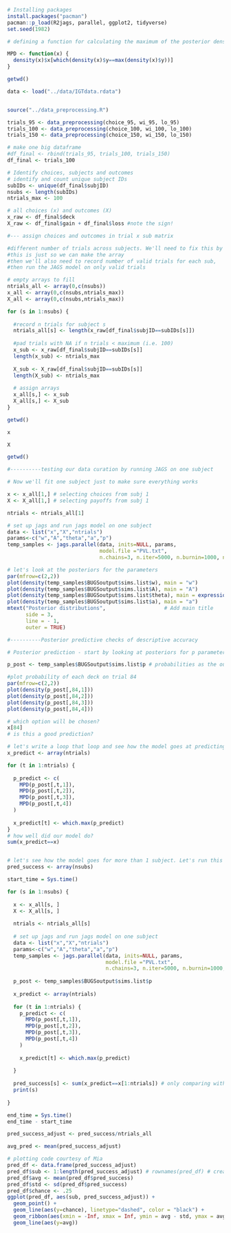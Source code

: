 

```r

# Installing packages
install.packages("pacman")
pacman::p_load(R2jags, parallel, ggplot2, tidyverse)
set.seed(1982)
```

```r
# defining a function for calculating the maximum of the posterior density (not exactly the same as the mode)

MPD <- function(x) {
  density(x)$x[which(density(x)$y==max(density(x)$y))]
}
```

```r
getwd()
```



```r
data <- load("../data/IGTdata.rdata")


source("../data_preprocessing.R")

trials_95 <- data_preprocessing(choice_95, wi_95, lo_95)
trials_100 <- data_preprocessing(choice_100, wi_100, lo_100)
trials_150 <- data_preprocessing(choice_150, wi_150, lo_150)

# make one big dataframe 
#df_final <- rbind(trials_95, trials_100, trials_150)
df_final <- trials_100
```

```r
# Identify choices, subjects and outcomes
# identify and count unique subject IDs
subIDs <- unique(df_final$subjID)
nsubs <- length(subIDs)
ntrials_max <- 100

# all choices (x) and outcomes (X)
x_raw <- df_final$deck
X_raw <- df_final$gain + df_final$loss #note the sign!

```

```r
#--- assign choices and outcomes in trial x sub matrix

#different number of trials across subjects. We'll need to fix this by padding arrays of < 100
#this is just so we can make the array
#then we'll also need to record number of valid trials for each sub, 
#then run the JAGS model on only valid trials

# empty arrays to fill
ntrials_all <- array(0,c(nsubs))
x_all <- array(0,c(nsubs,ntrials_max))
X_all <- array(0,c(nsubs,ntrials_max))

for (s in 1:nsubs) {
  
  #record n trials for subject s
  ntrials_all[s] <- length(x_raw[df_final$subjID==subIDs[s]])
  
  #pad trials with NA if n trials < maximum (i.e. 100)
  x_sub <- x_raw[df_final$subjID==subIDs[s]] 
  length(x_sub) <- ntrials_max
  
  X_sub <- X_raw[df_final$subjID==subIDs[s]] 
  length(X_sub) <- ntrials_max
  
  # assign arrays
  x_all[s,] <- x_sub
  X_all[s,] <- X_sub
}
```

```r
getwd()
```

```r
x
```

```r
X
```

```r
getwd()
```


```r
#----------testing our data curation by running JAGS on one subject

# Now we'll fit one subject just to make sure everything works

x <- x_all[1,] # selecting choices from subj 1
X <- X_all[1,] # selecting payoffs from subj 1

ntrials <- ntrials_all[1]

# set up jags and run jags model on one subject
data <- list("x","X","ntrials") 
params<-c("w","A","theta","a","p")
temp_samples <- jags.parallel(data, inits=NULL, params,
                              model.file ="PVL.txt",
                              n.chains=3, n.iter=5000, n.burnin=1000, n.thin=1, n.cluster=4)


```

```r
# let's look at the posteriors for the parameters
par(mfrow=c(2,2))
plot(density(temp_samples$BUGSoutput$sims.list$w), main = "w")
plot(density(temp_samples$BUGSoutput$sims.list$A), main = "A")
plot(density(temp_samples$BUGSoutput$sims.list$theta), main = expression(theta))
plot(density(temp_samples$BUGSoutput$sims.list$a), main = "a")
mtext("Posterior distributions",                   # Add main title
      side = 3,
      line = - 1,
      outer = TRUE)
```



```r
#----------Posterior predictive checks of descriptive accuracy

# Posterior prediction - start by looking at posteriors for p parameter

p_post <- temp_samples$BUGSoutput$sims.list$p # probabilities as the outcome from softmax

#plot probability of each deck on trial 84
par(mfrow=c(2,2))
plot(density(p_post[,84,1]))
plot(density(p_post[,84,2]))
plot(density(p_post[,84,3]))
plot(density(p_post[,84,4]))

# which option will be chosen?
x[84]
# is this a good prediction?

# let's write a loop that loop and see how the model goes at predicting responses for all trials 
x_predict <- array(ntrials)

for (t in 1:ntrials) {
  
  p_predict <- c(
    MPD(p_post[,t,1]),
    MPD(p_post[,t,2]),
    MPD(p_post[,t,3]),
    MPD(p_post[,t,4])
  )
  
  x_predict[t] <- which.max(p_predict)
}
# how well did our model do?
sum(x_predict==x)


# let's see how the model goes for more than 1 subject. Let's run this on all subjects
pred_success <- array(nsubs)

start_time = Sys.time()

for (s in 1:nsubs) {
  
  x <- x_all[s, ]
  X <- X_all[s, ]
  
  ntrials <- ntrials_all[s]
  
  # set up jags and run jags model on one subject
  data <- list("x","X","ntrials") 
  params<-c("w","A","theta","a","p")
  temp_samples <- jags.parallel(data, inits=NULL, params,
                                model.file ="PVL.txt",
                                n.chains=3, n.iter=5000, n.burnin=1000, n.thin=1, n.cluster=4)
  
  p_post <- temp_samples$BUGSoutput$sims.list$p
  
  x_predict <- array(ntrials)
  
  for (t in 1:ntrials) {
    p_predict <- c(
      MPD(p_post[,t,1]),
      MPD(p_post[,t,2]),
      MPD(p_post[,t,3]),
      MPD(p_post[,t,4])
    )
    
    x_predict[t] <- which.max(p_predict)
    
  }
  
  pred_success[s] <- sum(x_predict==x[1:ntrials]) # only comparing with trials for which we have choices
  print(s)
  
}

end_time = Sys.time()
end_time - start_time

pred_success_adjust <- pred_success/ntrials_all

avg_pred <- mean(pred_success_adjust)

# plotting code courtesy of Mia
pred_df <- data.frame(pred_success_adjust)
pred_df$sub <- 1:length(pred_success_adjust) # rownames(pred_df) # creating a subject index
pred_df$avg <- mean(pred_df$pred_success)
pred_df$std <- sd(pred_df$pred_success)
pred_df$chance <- .25
ggplot(pred_df, aes(sub, pred_success_adjust)) +
  geom_point() +
  geom_line(aes(y=chance), linetype="dashed", color = "black") +
  geom_ribbon(aes(xmin = -Inf, xmax = Inf, ymin = avg - std, ymax = avg + std), fill = "pink", alpha = 0.6) + 
  geom_line(aes(y=avg))
```



